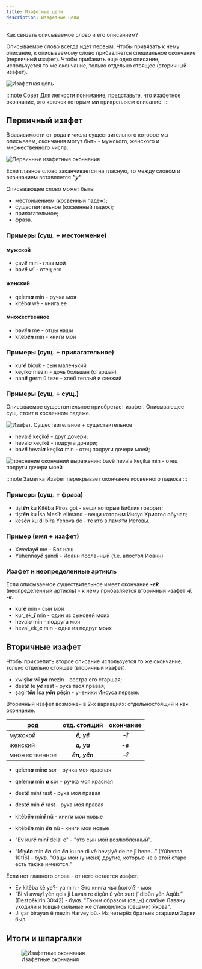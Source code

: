 ```yaml
---
title: Изафетные цепи
description: Изафетные цепи
---
```


Как связать описываемое слово и его описанием?

Описываемое слово всегда идет первым. Чтобы привязать к нему описание, к описываемому слово прибавляется специальное окончание (первичный изафет). Чтобы прибавить еще одно описание, используется то же окончание, только отдельно стоящее (вторичный изафет).

![Изафетная цепь](/img/chapter-4/izafet-links.png)

:::note Совет
Для легкости понимание, представьте, что изафетное окончание, это крючок которым ми прикрепляем описание.
:::

## Первичный изафет

В зависимости от рода и числа существительного которое мы описываем, окончания могут быть - мужского, женского и множественного числа.

<img src="/img/chapter-4/origin-izafet-endings.png" alt="Первичные изафетные окончания" />

Если главное слово заканчивается на гласную, то между словом и окончанием вставляется ***"y"***.

Описывающее слово может быть:

- местоимением (косвенный падеж);
- существительное (косвенный падеж);
- прилагательное;
- фраза.

### Примеры (сущ. + местоимение)

#### мужской

* çav***ê*** min - глаз мой
* bav***ê*** wî - отец его

#### женский

* qelem***a*** min - ручка моя
* kitêb***a*** wê - книга ее

#### множественное

* bav***ên*** me - отцы наши
* kitêb***ên*** min - книги мои

### Примеры (сущ. + прилагательное)

* kur***ê*** biçuk - сын маленький
* keçik***a*** mezin - дочь большая (старшая)
* nan***ê*** germ û teze - хлеб теплый и свежий

### Примеры (сущ. + сущ.)

Описываемое существительное приобретает изафет. Описывающее сущ. стоит в косвенном падеже.

<img src="/img/chapter-4/izafet-noun-noun.png" alt="Изафет. Существительное + существительное" />

* heval***ê*** keçik***ê*** - друг дочери;
* heval***a*** keçik***ê*** - подруга дочери;
* bav***ê*** heval***a*** keçik***a*** min - отец подруги дочери моей;

<img src="/img/chapter-4/bavê-hevala-keçika-min.png" alt="пояснение окончаний выражения: bavê hevala keçika min - отец подруги дочери моей" height={120} />

:::note Заметка
Изафет перекрывает окончание косвенного падежа
:::

### Примеры (сущ. + фраза)

* tişt***ên*** ku Kitêba Pîroz got - вещи которые Библия говорит;
* tişt***ên*** ku Îsa Mesîh elimand - вещи которым Иисус Христос обучал;
* kes***ên*** ku di bîra Yehova de - те кто в памяти Иеговы.

### Пример (имя + изафет)

* Xweday***ê*** me - Бог наш
* Yûhenna***yê*** şandî - Иоанн посланный (т.е. апостол Иоанн)

### Изафет и неопределенные артикль

Если описываемое существительное имеет окончание ***-ek*** (неопределенный артикль) - к нему прибавляется вторичный изафет ***-î, -е***.

* kur***ê*** min - сын мой
* kur_ek_***î*** min - один из сыновей моих
* heval***a*** min - подруга моя
* heval_ek_***e*** min - одна из подруг моих

## Вторичные изафет

Чтобы прикрепить второе описание используется то же окончание, только отдельно стоящее (вторичный изафет).

* xwişk***a*** wî ***ya*** mezin - сестра его старшая;
* dest***ê*** te ***yê*** rast - рука твоя правая;
* şagirt***ên*** Îsa ***yên*** pêşîn - ученики Иисуса первые.

Вторичный изафет возможен в 2-х вариациях: отдельностоящий и как окончание.

|род|отд. стоящий|окончание|
|-|:-:|:-:|
|мужской|***ê, yê***|***-î***|
|женский|***a, ya***|***-e***|
|множественное| ***ên, yên***|***-î***|

* qelem***a*** min***e*** sor - ручка моя красная
* qelem***a*** min ***a*** sor - ручка моя красная


* dest***ê*** min***î*** rast - рука моя правая
* dest***ê*** min ***ê*** rast - рука моя правая


* kitêb***ên*** min***î*** nû - книги мои новые
* kitêb***ên*** min ***ên*** nû - книги мои новые


* "Ev kur***ê*** min***î*** delal e" - "это сын мой возлюбленный".
* “Miy***ên*** min ***ên*** din ***ên*** ku ne di vê hevşiyê de ne jî hene...” (Yûhenna 10:16) - букв. "Овцы мои (у меня) другие, которые не в этой отаре есть также имеются."

Если нет главного слова - от него остается изафет.

* Ev kitêba kê ye?- ya min - Это книга чья (кого)? - моя
* “Bi vî awayî yên qels ji Lavan re diçûn û yên xurt jî dibûn yên Aqûb.” (Destpêkirin 30:42) - букв. "Таким образом (овцы) слабые Лавану уходили и (овцы) сильные же становились (овцами) Якова".
* Ji çar birayan ê mezin Harvey bû.- Из четырёх братьев старшим Харви был.

## Итоги и шпаргалки

<figure>
<img src="/img/chapter-4/izafet-endings.png" alt="Изафетные окончания"/>
<figcaption>Изафетные окончания</figcaption>
</figure>